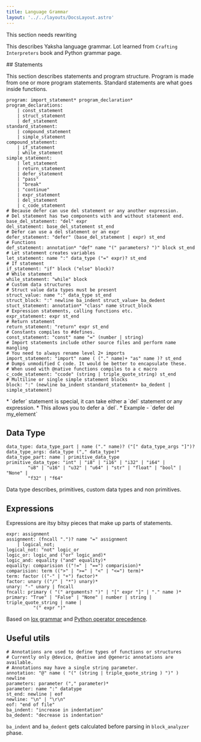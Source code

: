 ```yaml
---
title: Language Grammar
layout: '../../layouts/DocsLayout.astro'
---
```



<Warning>This section needs rewriting</Warning>

This describes Yaksha language grammar. 
Lot learned from `Crafting Interpreters` book and Python grammar page.

<Status status="in-progress">
## Statements
</Status>

This section describes statements and program structure. Program is made from one or more program statements. Standard statements are what goes inside functions.

```yaksha
program: import_statement* program_declaration*
program_declarations:
    | const_statement
    | struct_statement
    | def_statement
standard_statement:
    | compound_statement
    | simple_statement
compound_statement:
    | if_statement
    | while_statement
simple_statement:
    | let_statement 
    | return_statement
    | defer_statement
    | "pass"
    | "break"
    | "continue"
    | expr_statement
    | del_statement
    | c_code_statement
# Because defer can use del statement or any another expression.
# Del statement has two components with and without statement end.
base_del_statement: "del" expr
del_statement: base_del_statement st_end
# Defer can use a del statement or an expr
defer_statement: "defer" (base_del_statement | expr) st_end
# Functions
def_statement: annotation* "def" name "(" parameters? ")" block st_end
# Let statement creates variables
let_statement: name ":" data_type ("=" expr)? st_end
# If statement
if_statement: "if" block ("else" block)?
# While statement
while_statement: "while" block
# Custom data structures
# Struct value data types must be present
struct_value: name ":" data_type st_end
struct_block: ":" newline ba_indent struct_value+ ba_dedent
stuct_statement: annotation* "class" name struct_block
# Expression statements, calling functions etc.
expr_statement: expr st_end
# Return statement
return_statement: "return" expr st_end
# Constants compiles to #defines.
const_statement: "const" name "=" (number | string)
# Import statements include other source files and perform name mangling
# You need to always rename level 2+ imports
import_statement: "import" name ( ("." name)+ "as" name )? st_end
# Dumps unmodified C code. It would be better to encapsulate these.
# When used with @native functions compiles to a c macro
c_code_statement: "ccode" (string | triple_quote_string) st_end
# Multiline or single simple statement blocks
block: ":" (newline ba_indent standard_statement+ ba_dedent | simple_statement)
```

<Note mode="mascot">
* `defer` statement is special, it can take either a `del` statement or any expression.
* This allows you to defer a `del`.
* Example - `defer del my_element`
</Note>



## Data Type

```yaksha
data_type: data_type_part | name ("." name)? ("[" data_type_args "]")? 
data_type_args: data_type ("," data_type)*
data_type_part: name | primitive_data_type
primitive_data_type: "int" | "i8" | "i16" | "i32" | "i64" |
        "u8" | "u16" | "u32" | "u64" | "str" | "float" | "bool" | "None" |
        "f32" | "f64"
```

<Note mode="icon">Data type describes, primitives, custom data types and non primitives.</Note>



## Expressions

Expressions are itsy bitsy pieces that make up parts of statements.

```yaksha
expr: assignment
assignment: (fncall ".")? name "=" assignment
    | logical_not;
logical_not: "not" logic_or
logic_or: logic_and ("or" logic_and)*
logic_and: equality ("and" equality)*
equality: comparision (("!=" | "==") comparision)*
comparision: term ((">" | ">=" | "<" | "<=") term)*
term: factor (("-" | "+") factor)*
factor: unary (("/" | "*") unary)*
unary: "-" unary | fncall
fncall: primary ( "(" arguments? ")" | "[" expr "]" | "." name )*
primary: "True" | "False" | "None" | number | string | triple_quote_string | name |
          "(" expr ")"
```

<Note mode="icon">Based on [lox grammar](https://craftinginterpreters.com/appendix-i.html) and [Python operator precedence](https://www.mathcs.emory.edu/~valerie/courses/fall10/155/resources/op_precedence.html).</Note>



## Useful utils

```yaksha
# Annotations are used to define types of functions or structures
# Currently only @device, @native and @generic annotations are available.
# Annotations may have a single string parameter.
annotation: "@" name ( "(" (string | triple_quote_string ) ")" ) newline
parameters: parameter ("," parameter)*
parameter: name ":" datatype
st_end: newline | eof
newline: "\n" | "\r\n" 
eof: "end of file"
ba_indent: "increase in indentation"
ba_dedent: "decrease is indentation"
```
<Note mode="icon">`ba_indent` and `ba_dedent` gets calculated before parsing in `block_analyzer` phase.</Note>

